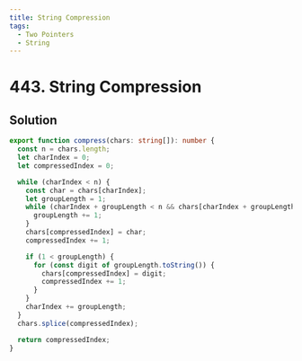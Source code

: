 ```yaml
---
title: String Compression
tags:
  - Two Pointers
  - String
---
```


# 443. String Compression

<Badges>
  <LevelBadge level="medium" />
  <TopicBadge name="Two Pointers" slug="two-pointers" />
  <TopicBadge name="String" slug="string" />
</Badges>

## Solution

```typescript filename="solution.ts" copy
export function compress(chars: string[]): number {
  const n = chars.length;
  let charIndex = 0;
  let compressedIndex = 0;

  while (charIndex < n) {
    const char = chars[charIndex];
    let groupLength = 1;
    while (charIndex + groupLength < n && chars[charIndex + groupLength] === char) {
      groupLength += 1;
    }
    chars[compressedIndex] = char;
    compressedIndex += 1;

    if (1 < groupLength) {
      for (const digit of groupLength.toString()) {
        chars[compressedIndex] = digit;
        compressedIndex += 1;
      }
    }
    charIndex += groupLength;
  }
  chars.splice(compressedIndex);

  return compressedIndex;
}
```

<ProblemLink
  codingSite="leetcode"
  href="https://leetcode.com/problems/string-compression"
  title="String Compression"
/>
